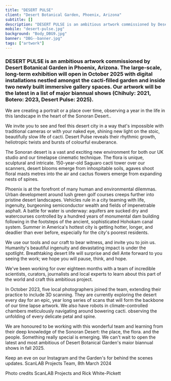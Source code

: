 ```yaml
---
title: "DESERT PULSE"
client: "Desert Botanical Garden, Phoenix, Arizona"
subtitle: []
description: "DESERT PULSE is an ambitious artwork commissioned by Desert Botanical Garden in Phoenix, Arizona."
mobile: "desert-pulse.jpg"
background: "Body_DBG9.jpg"
banner: "DBG--banner.jpg"
tags: ["artwork"]
---
```



<h3>
  DESERT PULSE is an ambitious artwork commissioned by Desert Botanical Garden
  in Phoenix, Arizona. The large-scale, long-term exhibition will open in
  October 2025 with digital installations nestled amongst the cacti-filled
  garden and inside two newly built immersive gallery spaces. Our artwork will
  be the latest in a list of major biannual shows (Chihuly: 2021, Botero: 2023,
  Desert Pulse: 2025).
</h3>

We are creating a portrait or a place over time, observing a year in the Iife in this landscape in the heart of the Sonoran Desert..

We invite you to see and feel this desert city in a way that's impossible with traditional cameras or with your naked eye, shining new light on the stoic, beautifully slow life of cacti. Desert Pulse reveals their rhythmic growth, heliotropic twists and bursts of colourful exuberance.

<ImageMagic
  href="Body_DBG.jpg"
  caption="Photo credit: ScanLAB Projects and Rick White-Pickett"
/>
The Sonoran desert is a vast and exciting new environment for both our UK studio
and our timelapse cinematic technique. The flora is unique, sculptural and intricate.
150-year-old Saguaro cacti tower over our scanners, desert blooms emerge from inhospitable
soils, agaves shoot floral masts metres into the air and cactus flowers emerge from
expanding nests of spines.

<ImageMagic
  href="Body_DBG12.jpg"
  caption="Photo credit: ScanLAB Projects and Rick White-Pickett"
/>
Phoenix is at the forefront of many human and environmental dilemmas. Urban development
around lush green golf courses creeps further into pristine desert landscapes. Vehicles
rule in a city teaming with life, ingenuity, burgeoning semiconductor wealth and
fields of impenetrable asphalt. A battle for water is underway: aquifers are sucked
dry and watercourses controlled by a hundred years of monumental dam building following
in the footsteps of the ancient, sophisticated Hohokam canal system. Summer in America's
hottest city is getting hotter, longer, and deadlier than ever before, especially
for the city's poorest residents.

<ImageMagic
  href="Body_DBG14.jpg"
  caption="Photo credit: ScanLAB Projects and Rick White-Pickett"
/>
We use our tools and our craft to bear witness, and invite you to join us. Humanity's
beautiful ingenuity and devastating impact is under the spotlight. Breathtaking desert
life will surprise and dell Ante forward to you seeing the work; we hope you will
pause, think, and hope.

<ImageMagic
  href="Body_DBG6.jpg"
  caption="Photo credit: ScanLAB Projects and Rick White-Pickett"
/>
We've been working for over eighteen months with a team of incredible scientists,
curators, journalists and local experts to learn about this part of the world and
craft this ambitious project.

In October 2023, five local photographers joined the team, extending their practice to include 3D scanning. They are currently exploring the desert every day for an epic, year long series of scans that will form
the backbone of our time lapse artwork. We also have robots in climate-controlled chambers meticulously navigating around bowering cacti. observing the unfolding of every delicate petal and spine.

We are honoured to be working with this wonderful team and learning from their deep knowledge of the Sonoran Desert: the place, the flora. and the people. Something really special is emerging.
We can't wait to open the latest and most ambitious of Desert Botanical Garden's maior biannual shows in fall 2025.

Keep an eve on our Instagram and the Garden's for behind the scenes updates.
ScanLAB Projects Team, 8th March 2024

Photo credits ScanLAB Projects and Rick White-Pickett

<ImageMagic
  href="Body_DBG10.jpg"
  caption="Photo credits: ScanLAB Projects and Rick White-Pickett"
/>
